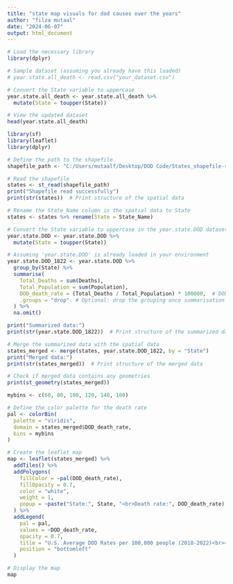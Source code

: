 ```yaml
---
title: "state map visuals for dod causes over the years"
author: "filza mutaal"
date: "2024-06-07"
output: html_document
---
```


```r
# Load the necessary library
library(dplyr)

# Sample dataset (assuming you already have this loaded)
# year.state.all_death <- read.csv("your_dataset.csv")

# Convert the State variable to uppercase
year.state.all_death <- year.state.all_death %>%
  mutate(State = toupper(State))

# View the updated dataset
head(year.state.all_death)
```



```r
library(sf)
library(leaflet)
library(dplyr)

# Define the path to the shapefile
shapefile_path <- "C:/Users/mutaalf/Desktop/DOD Code/States_shapefile-shp/States_shapefile.shp"

# Read the shapefile
states <- st_read(shapefile_path)
print("Shapefile read successfully")
print(str(states))  # Print structure of the spatial data

# Rename the State_Name column in the spatial data to State
states <- states %>% rename(State = State_Name)

# Convert the State variable to uppercase in the year.state.DOD dataset
year.state.DOD <- year.state.DOD %>%
  mutate(State = toupper(State))

# Assuming 'year.state.DOD' is already loaded in your environment
year.state.DOD_1822 <- year.state.DOD %>%
  group_by(State) %>%
  summarise(
    Total_Deaths = sum(Deaths),
    Total_Population = sum(Population),
    DOD_death_rate = (Total_Deaths / Total_Population) * 100000,  # DOD rate per 100,000 population
    .groups = "drop"  # Optional: drop the grouping once summarisation is done
  ) %>%
  na.omit()

print("Summarized data:")
print(str(year.state.DOD_1822))  # Print structure of the summarized data

# Merge the summarized data with the spatial data
states_merged <- merge(states, year.state.DOD_1822, by = "State")
print("Merged data:")
print(str(states_merged))  # Print structure of the merged data

# Check if merged data contains any geometries
print(st_geometry(states_merged))

mybins <- c(60, 80, 100, 120, 140, 160)

# Define the color palette for the death rate
pal <- colorBin(
  palette = "viridis",
  domain = states_merged$DOD_death_rate,
  bins = mybins
)

# Create the leaflet map
map <- leaflet(states_merged) %>%
  addTiles() %>%
  addPolygons(
    fillColor = ~pal(DOD_death_rate),
    fillOpacity = 0.7,
    color = "white",
    weight = 1,
    popup = ~paste("State:", State, "<br>Death rate:", DOD_death_rate)
  ) %>%
  addLegend(
    pal = pal,
    values = ~DOD_death_rate,
    opacity = 0.7,
    title = "U.S. Average DOD Rates per 100,000 people (2018-2022)<br><span style='font-size:10px; color: black;'>Data obtained from the National Center for Health Statistics (CDC)</span>",
    position = "bottomleft"
  )

# Display the map
map
```
